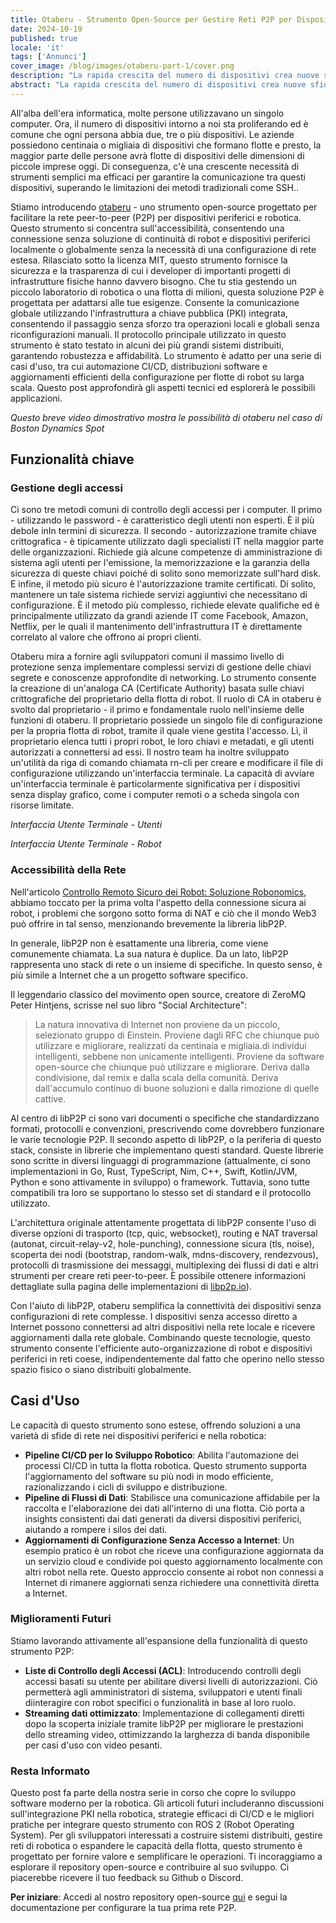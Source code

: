 ```yaml
---
title: Otaberu - Strumento Open-Source per Gestire Reti P2P per Dispositivi Edge e Robotica
date: 2024-10-19
published: true
locale: 'it'
tags: ['Annunci']
cover_image: /blog/images/otaberu-part-1/cover.png
description: "La rapida crescita del numero di dispositivi crea nuove sfide per la disponibilità e la sicurezza. È necessaria una soluzione più efficiente per la comunicazione sicura dei dispositivi che superi le limitazioni della PKI basata su SSH. Il robot-agente Otaberu offre questa soluzione, abilitando una PKI personalizzata per i robot utilizzando moderni standard e protocolli libP2P per risolvere questi problemi."
abstract: "La rapida crescita del numero di dispositivi crea nuove sfide per la disponibilità e la sicurezza. È necessaria una soluzione più efficiente per la comunicazione sicura dei dispositivi che superi le limitazioni della PKI basata su SSH. Il robot-agente Otaberu offre questa soluzione, abilitando una PKI personalizzata per i robot utilizzando moderni standard e protocolli libP2P per risolvere questi problemi."
---
```


All'alba dell'era informatica, molte persone utilizzavano un singolo computer. Ora, il numero di dispositivi intorno a noi sta proliferando ed è comune che ogni persona abbia due, tre o più dispositivi. Le aziende possiedono centinaia o migliaia di dispositivi che formano flotte e presto, la maggior parte delle persone avrà flotte di dispositivi delle dimensioni di piccole imprese oggi. Di conseguenza, c'è una crescente necessità di strumenti semplici ma efficaci per garantire la comunicazione tra questi dispositivi, superando le limitazioni dei metodi tradizionali come SSH..

Stiamo introducendo [otaberu](https://github.com/airalab/otaberu) - uno strumento open-source progettato per facilitare la rete peer-to-peer (P2P) per dispositivi periferici e robotica. Questo strumento si concentra sull'accessibilità, consentendo una connessione senza soluzione di continuità di robot e dispositivi periferici localmente o globalmente senza la necessità di una configurazione di rete estesa. Rilasciato sotto la licenza MIT, questo strumento fornisce la sicurezza e la trasparenza di cui i developer di importanti progetti di infrastrutture fisiche hanno davvero bisogno. Che tu stia gestendo un piccolo laboratorio di robotica o una flotta di milioni, questa soluzione P2P è progettata per adattarsi alle tue esigenze. Consente la comunicazione globale utilizzando l'infrastruttura a chiave pubblica (PKI) integrata, consentendo il passaggio senza sforzo tra operazioni locali e globali senza riconfigurazioni manuali. Il protocollo principale utilizzato in questo strumento è stato testato in alcuni dei più grandi sistemi distribuiti, garantendo robustezza e affidabilità. Lo strumento è adatto per una serie di casi d'uso, tra cui automazione CI/CD, distribuzioni software e aggiornamenti efficienti della configurazione per flotte di robot su larga scala. Questo post approfondirà gli aspetti tecnici ed esplorerà le possibili applicazioni.

<YouTube id="https://www.youtube.com/watch?v=2ZKs4cWMLTE" posterQuality="max"/>

*Questo breve video dimostrativo mostra le possibilità di otaberu nel caso di Boston Dynamics Spot*

## Funzionalità chiave

### Gestione degli accessi

Ci sono tre metodi comuni di controllo degli accessi per i computer. Il primo - utilizzando le password - è caratteristico degli utenti non esperti. È il più debole inIn termini di sicurezza. Il secondo - autorizzazione tramite chiave crittografica - è tipicamente utilizzato dagli specialisti IT nella maggior parte delle organizzazioni. Richiede già alcune competenze di amministrazione di sistema agli utenti per l'emissione, la memorizzazione e la garanzia della sicurezza di queste chiavi poiché di solito sono memorizzate sull'hard disk. E infine, il metodo più sicuro è l'autorizzazione tramite certificati. Di solito, mantenere un tale sistema richiede servizi aggiuntivi che necessitano di configurazione. È il metodo più complesso, richiede elevate qualifiche ed è principalmente utilizzato da grandi aziende IT come Facebook, Amazon, Netflix, per le quali il mantenimento dell'infrastruttura IT è direttamente correlato al valore che offrono ai propri clienti.

Otaberu mira a fornire agli sviluppatori comuni il massimo livello di protezione senza implementare complessi servizi di gestione delle chiavi segrete e conoscenze approfondite di networking. Lo strumento consente la creazione di un'analoga CA (Certificate Authority) basata sulle chiavi crittografiche del proprietario della flotta di robot. Il ruolo di CA in otaberu è svolto dal proprietario - il primo e fondamentale ruolo nell'insieme delle funzioni di otaberu. Il proprietario possiede un singolo file di configurazione per la propria flotta di robot, tramite il quale viene gestita l'accesso. Lì, il proprietario elenca tutti i propri robot, le loro chiavi e metadati, e gli utenti autorizzati a connettersi ad essi. Il nostro team ha inoltre sviluppato un'utilità da riga di comando chiamata rn-cli per creare e modificare il file di configurazione utilizzando un'interfaccia terminale. La capacità di avviare un'interfaccia terminale è particolarmente significativa per i dispositivi senza display grafico, come i computer remoti o a scheda singola con risorse limitate.

<RbImage zoom src="/blog/images/otaberu-part-1/otaberu-tui-1.png" alt="Interfaccia utente Otaberu TUI" />  

*Interfaccia Utente Terminale - Utenti*

<RbImage zoom src="/blog/images/otaberu-part-1/otaberu-tui-2.png" alt="Interfaccia robot Otaberu TUI" /> 

*Interfaccia Utente Terminale - Robot*

### **Accessibilità della Rete**

Nell'articolo [Controllo Remoto Sicuro dei Robot: Soluzione Robonomics](https://robonomics.network/blog/secure-robotics-remote-control-via-web3/), abbiamo toccato per la prima volta l'aspetto della connessione sicura ai robot, i problemi che sorgono sotto forma di NAT e ciò che il mondo Web3 può offrire in tal senso, menzionando brevemente la libreria libP2P.

In generale, libP2P non è esattamente una libreria, come viene comunemente chiamata. La sua natura è duplice. Da un lato, libP2P rappresenta uno stack di rete o un insieme di specifiche. In questo senso, è più simile a Internet che a un progetto software specifico.

Il leggendario classico del movimento open source, creatore di ZeroMQ Peter Hintjens, scrisse nel suo libro "Social Architecture":

> La natura innovativa di Internet non proviene da un piccolo, selezionato gruppo di Einstein. Proviene dagli RFC che chiunque può utilizzare e migliorare, realizzati da centinaia e migliaia.di individui intelligenti, sebbene non unicamente intelligenti. Proviene da software open-source che chiunque può utilizzare e migliorare. Deriva dalla condivisione, dal remix e dalla scala della comunità. Deriva dall'accumulo continuo di buone soluzioni e dalla rimozione di quelle cattive.

Al centro di libP2P ci sono vari documenti o specifiche che standardizzano formati, protocolli e convenzioni, prescrivendo come dovrebbero funzionare le varie tecnologie P2P. Il secondo aspetto di libP2P, o la periferia di questo stack, consiste in librerie che implementano questi standard. Queste librerie sono scritte in diversi linguaggi di programmazione (attualmente, ci sono implementazioni in Go, Rust, TypeScript, Nim, C++, Swift, Kotlin/JVM, Python e sono attivamente in sviluppo) o framework. Tuttavia, sono tutte compatibili tra loro se supportano lo stesso set di standard e il protocollo utilizzato.

L'architettura originale attentamente progettata di libP2P consente l'uso di diverse opzioni di trasporto (tcp, quic, websocket), routing e NAT traversal (autonat, circuit-relay-v2, hole-punching), connessione sicura (tls, noise), scoperta dei nodi (bootstrap, random-walk, mdns-discovery, rendezvous), protocolli di trasmissione dei messaggi, multiplexing dei flussi di dati e altri strumenti per creare reti peer-to-peer. È possibile ottenere informazioni dettagliate sulla pagina delle implementazioni di [libp2p.io](https://libP2P.io/implementations/)).

Con l'aiuto di libP2P, otaberu semplifica la connettività dei dispositivi senza configurazioni di rete complesse. I dispositivi senza accesso diretto a Internet possono connettersi ad altri dispositivi nella rete locale e ricevere aggiornamenti dalla rete globale. Combinando queste tecnologie, questo strumento consente l'efficiente auto-organizzazione di robot e dispositivi periferici in reti coese, indipendentemente dal fatto che operino nello stesso spazio fisico o siano distribuiti globalmente.

## Casi d'Uso

Le capacità di questo strumento sono estese, offrendo soluzioni a una varietà di sfide di rete nei dispositivi periferici e nella robotica:

- **Pipeline CI/CD per lo Sviluppo Robotico**: Abilita l'automazione dei processi CI/CD in tutta la flotta robotica. Questo strumento supporta l'aggiornamento del software su più nodi in modo efficiente, razionalizzando i cicli di sviluppo e distribuzione.
- **Pipeline di Flussi di Dati**: Stabilisce una comunicazione affidabile per la raccolta e l'elaborazione dei dati all'interno di una flotta. Ciò porta a insights consistenti dai dati generati da diversi dispositivi periferici, aiutando a rompere i silos dei dati.
- **Aggiornamenti di Configurazione Senza Accesso a Internet**: Un esempio pratico è un robot che riceve una configurazione aggiornata da un servizio cloud e condivide poi questo aggiornamento localmente con altri robot nella rete. Questo approccio consente ai robot non connessi a Internet di rimanere aggiornati senza richiedere una connettività diretta a Internet.

### Miglioramenti Futuri

Stiamo lavorando attivamente all'espansione della funzionalità di questo strumento P2P:

- **Liste di Controllo degli Accessi (ACL)**: Introducendo controlli degli accessi basati su utente per abilitare diversi livelli di autorizzazioni. Ciò permetterà agli amministratori di sistema, sviluppatori e utenti finali diinteragire con robot specifici o funzionalità in base al loro ruolo.
- **Streaming dati ottimizzato**: Implementazione di collegamenti diretti dopo la scoperta iniziale tramite libP2P per migliorare le prestazioni dello streaming video, ottimizzando la larghezza di banda disponibile per casi d'uso con video pesanti.

### Resta Informato

Questo post fa parte della nostra serie in corso che copre lo sviluppo software moderno per la robotica. Gli articoli futuri includeranno discussioni sull'integrazione PKI nella robotica, strategie efficaci di CI/CD e le migliori pratiche per integrare questo strumento con ROS 2 (Robot Operating System). Per gli sviluppatori interessati a costruire sistemi distribuiti, gestire reti di robotica o espandere le capacità della flotta, questo strumento è progettato per fornire valore e semplificare le operazioni. Ti incoraggiamo a esplorare il repository open-source e contribuire al suo sviluppo. Ci piacerebbe ricevere il tuo feedback su Github o Discord.

**Per iniziare**: Accedi al nostro repository open-source [qui](https://github.com/airalab/otaberu) e segui la documentazione per configurare la tua prima rete P2P.